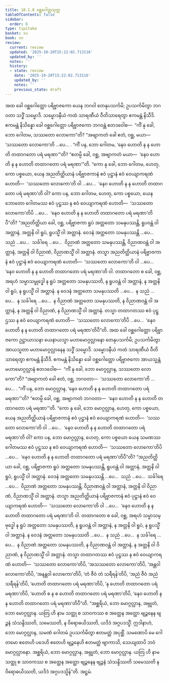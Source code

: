 ```yaml
---
title: 10.1.8 ဝစ္ဆဂေါတ္တသုတ္တ
tableOfContents: false
sidebar:
  order: 8
type: tipitaka
basket: su
book: sn
review:
  current: review
  updated: '2025-10-20T15:22:02.713116'
  updated_by: ''
  notes: ''
  history:
  - state: review
    date: '2025-10-20T15:22:02.713116'
    updated_by: ''
    notes: ''
    previous_state: draft
---
```



<DynamicBreadcrumb />


<ReviewStatus review={frontmatter.review} showDetails={true} />

<HypothesisAnnotation frontmatter={frontmatter} />

<Division number="417" book="sn" e="ch" v="18" p="340">

<Paragraph number="1808" book="sn">
အထ ခေါ ဝစ္ဆဂေါတ္တော ပရိဗ္ဗာဇကော ယေန ဘဂဝါ တေနုပသင်္ကမိ; ဥပသင်္ကမိတွာ ဘဂဝတာ သဒ္ဓိံ သမ္မောဒိ. သမ္မောဒနီယံ ကထံ သာရဏီယံ ဝီတိသာရေတွာ ဧကမန္တံ နိသီဒိ. ဧကမန္တံ နိသိန္နော ခေါ ဝစ္ဆဂေါတ္တော ပရိဗ္ဗာဇကော ဘဂဝန္တံ ဧတဒဝေါစ—  “ကိံ နု ခေါ, ဘော ဂေါတမ, သဿတော လောကော”တိ? “အဗျာကတံ ခေါ ဧတံ, ဝစ္ဆ, မယာ—  ‘သဿတော လောကော’တိ …ပေ… . “ကိံ ပန, ဘော ဂေါတမ, ‘နေဝ ဟောတိ န န ဟောတိ တထာဂတော ပရံ မရဏာ’”တိ? “ဧတမ္ပိ ခေါ, ဝစ္ဆ, အဗျာကတံ မယာ—  ‘နေဝ ဟောတိ န န ဟောတိ တထာဂတော ပရံ မရဏာ’”တိ.
</Paragraph>

<Paragraph number="1809" book="sn">
“ကော နု ခေါ, ဘော ဂေါတမ, ဟေတု, ကော ပစ္စယော, ယေန အညတိတ္ထိယာနံ ပရိဗ္ဗာဇကာနံ ဧဝံ ပုဋ္ဌာနံ ဧဝံ ဝေယျာကရဏံ ဟောတိ—  ‘သဿတော လောကော’တိ ဝါ …ပေ…  ‘နေဝ ဟောတိ န န ဟောတိ တထာဂတော ပရံ မရဏာ’တိ ဝါ? ကော ပန, ဘော ဂေါတမ, ဟေတု, ကော ပစ္စယော, ယေန ဘောတော ဂေါတမဿ ဧဝံ ပုဋ္ဌဿ န ဧဝံ ဝေယျာကရဏံ ဟောတိ—  ‘သဿတော လောကော’တိပိ …ပေ…  ‘နေဝ ဟောတိ န န ဟောတိ တထာဂတော ပရံ မရဏာ’တိပီ”တိ?
</Paragraph>

<Paragraph number="1810" book="sn">
“အညတိတ္ထိယာ ခေါ, ဝစ္ဆ, ပရိဗ္ဗာဇကာ ရူပံ အတ္တတော သမနုပဿန္တိ, ရူပဝန္တံ ဝါ အတ္တာနံ, အတ္တနိ ဝါ ရူပံ, ရူပသ္မိံ ဝါ အတ္တာနံ. ဝေဒနံ အတ္တတော သမနုပဿန္တိ …ပေ…  သညံ …ပေ…  သင်္ခါရေ …ပေ…  ဝိညာဏံ အတ္တတော သမနုပဿန္တိ, ဝိညာဏဝန္တံ ဝါ အတ္တာနံ, အတ္တနိ ဝါ ဝိညာဏံ, ဝိညာဏသ္မိံ ဝါ အတ္တာနံ. တသ္မာ အညတိတ္ထိယာနံ ပရိဗ္ဗာဇကာနံ ဧဝံ ပုဋ္ဌာနံ ဧဝံ ဝေယျာကရဏံ ဟောတိ—  ‘သဿတော လောကော’တိ ဝါ …ပေ…  ‘နေဝ ဟောတိ န န ဟောတိ တထာဂတော ပရံ မရဏာ’တိ ဝါ. တထာဂတော စ ခေါ, ဝစ္ဆ, အရဟံ သမ္မာသမ္ဗုဒ္ဓေါ န ရူပံ အတ္တတော သမနုပဿတိ, န ရူပဝန္တံ ဝါ အတ္တာနံ, န အတ္တနိ ဝါ ရူပံ, န ရူပသ္မိံ ဝါ အတ္တာနံ. န ဝေဒနံ အတ္တတော သမနုပဿတိ …ပေ…  န သညံ …ပေ…  န သင်္ခါရေ …ပေ…  န ဝိညာဏံ အတ္တတော သမနုပဿတိ, န ဝိညာဏဝန္တံ ဝါ အတ္တာနံ, န အတ္တနိ ဝါ ဝိညာဏံ, န ဝိညာဏသ္မိံ ဝါ အတ္တာနံ. တသ္မာ တထာဂတဿ ဧဝံ ပုဋ္ဌဿ န ဧဝံ ဝေယျာကရဏံ ဟောတိ—  ‘သဿတော လောကော’တိပိ …ပေ…  ‘နေဝ ဟောတိ န န ဟောတိ တထာဂတော ပရံ မရဏာ’တိပီ”တိ.
</Paragraph>

<Paragraph number="1811" book="sn">
အထ ခေါ ဝစ္ဆဂေါတ္တော ပရိဗ္ဗာဇကော ဥဋ္ဌာယာသနာ ယေနာယသ္မာ မဟာမောဂ္ဂလ္လာနော တေနုပသင်္ကမိ; ဥပသင်္ကမိတွာ အာယသ္မတာ မဟာမောဂ္ဂလ္လာနေန သဒ္ဓိံ သမ္မောဒိ. သမ္မောဒနီယံ ကထံ သာရဏီယံ ဝီတိသာရေတွာ ဧကမန္တံ နိသီဒိ. ဧကမန္တံ နိသိန္နော ခေါ ဝစ္ဆဂေါတ္တော ပရိဗ္ဗာဇကော အာယသ္မန္တံ မဟာမောဂ္ဂလ္လာနံ ဧတဒဝေါစ—  “ကိံ နု ခေါ, ဘော မောဂ္ဂလ္လာန, သဿတော လောကော”တိ? “အဗျာကတံ ခေါ ဧတံ, ဝစ္ဆ, ဘဂဝတာ—  ‘သဿတော လောကော’တိ …ပေ… . “ကိံ ပန, ဘော မောဂ္ဂလ္လာန, ‘နေဝ ဟောတိ န န ဟောတိ တထာဂတော ပရံ မရဏာ’”တိ? “ဧတမ္ပိ ခေါ, ဝစ္ဆ, အဗျာကတံ ဘဂဝတာ—  ‘နေဝ ဟောတိ န န ဟောတိ တထာဂတော ပရံ မရဏာ’”တိ.
</Paragraph>

<Paragraph number="1812" book="sn">
“ကော နု ခေါ, ဘော မောဂ္ဂလ္လာန, ဟေတု, ကော ပစ္စယော, ယေန အညတိတ္ထိယာနံ ပရိဗ္ဗာဇကာနံ ဧဝံ ပုဋ္ဌာနံ ဧဝံ ဝေယျာကရဏံ ဟောတိ—  ‘သဿတော လောကော’တိ ဝါ …ပေ…  ‘နေဝ ဟောတိ န န ဟောတိ တထာဂတော ပရံ မရဏာ’တိ ဝါ? ကော ပန, ဘော မောဂ္ဂလ္လာန, ဟေတု, ကော ပစ္စယော ယေန သမဏဿ ဂေါတမဿ ဧဝံ ပုဋ္ဌဿ န ဧဝံ ဝေယျာကရဏံ ဟောတိ—  ‘သဿတော လောကော’တိပိ …ပေ…  ‘နေဝ ဟောတိ န န ဟောတိ တထာဂတော ပရံ မရဏာ’တိပီ”တိ?
</Paragraph>

<Paragraph number="1813" book="sn">
“အညတိတ္ထိယာ ခေါ, ဝစ္ဆ, ပရိဗ္ဗာဇကာ ရူပံ အတ္တတော သမနုပဿန္တိ, ရူပဝန္တံ ဝါ အတ္တာနံ, အတ္တနိ ဝါ ရူပံ, ရူပသ္မိံ ဝါ အတ္တာနံ. ဝေဒနံ အတ္တတော သမနုပဿန္တိ …ပေ…  သညံ …ပေ…  သင်္ခါရေ …ပေ…  ဝိညာဏံ အတ္တတော သမနုပဿန္တိ, ဝိညာဏဝန္တံ ဝါ အတ္တာနံ, အတ္တနိ ဝါ ဝိညာဏံ, ဝိညာဏသ္မိံ ဝါ အတ္တာနံ. တသ္မာ အညတိတ္ထိယာနံ ပရိဗ္ဗာဇကာနံ ဧဝံ ပုဋ္ဌာနံ ဧဝံ ဝေယျာကရဏံ ဟောတိ—  ‘သဿတော လောကော’တိ ဝါ …ပေ…  ‘နေဝ ဟောတိ န န ဟောတိ တထာဂတော ပရံ မရဏာ’တိ ဝါ. တထာဂတော စ ခေါ, ဝစ္ဆ, အရဟံ သမ္မာသမ္ဗုဒ္ဓေါ န ရူပံ အတ္တတော သမနုပဿတိ, န ရူပဝန္တံ ဝါ အတ္တာနံ, န အတ္တနိ ဝါ ရူပံ, န ရူပသ္မိံ ဝါ အတ္တာနံ. န ဝေဒနံ အတ္တတော သမနုပဿတိ …ပေ…  န သညံ …ပေ…  န သင်္ခါရေ …ပေ…  န ဝိညာဏံ အတ္တတော သမနုပဿတိ, န ဝိညာဏဝန္တံ ဝါ အတ္တာနံ, န အတ္တနိ ဝါ ဝိညာဏံ, န ဝိညာဏသ္မိံ ဝါ အတ္တာနံ. တသ္မာ တထာဂတဿ ဧဝံ ပုဋ္ဌဿ န ဧဝံ ဝေယျာကရဏံ ဟောတိ—  ‘သဿတော လောကော’တိပိ, ‘အသဿတော လောကော’တိပိ, ‘အန္တဝါ လောကော’တိပိ, ‘အနန္တဝါ လောကော’တိပိ, ‘တံ ဇီဝံ တံ သရီရန်’တိပိ, ‘အညံ ဇီဝံ အညံ သရီရန်’တိပိ, ‘ဟောတိ တထာဂတော ပရံ မရဏာ’တိပိ, ‘န ဟောတိ တထာဂတော ပရံ မရဏာ’တိပိ, ‘ဟောတိ စ န စ ဟောတိ တထာဂတော ပရံ မရဏာ’တိပိ, ‘နေဝ ဟောတိ န န ဟောတိ တထာဂတော ပရံ မရဏာ’တိပီ”တိ.
</Paragraph>

<Paragraph number="1814" book="sn">
“အစ္ဆရိယံ, ဘော မောဂ္ဂလ္လာန, အဗ္ဘုတံ, ဘော မောဂ္ဂလ္လာန. ယတြ ဟိ နာမ သတ္ထု စ သာဝကဿ စ အတ္ထေန အတ္ထော ဗျဉ္ဇနေန ဗျဉ္ဇနံ သံသန္ဒိဿတိ, သမေဿတိ, န ဝိရောဓယိဿတိ, ယဒိဒံ အဂ္ဂပဒသ္မိံ. ဣဒါနာဟံ, ဘော မောဂ္ဂလ္လာန, သမဏံ ဂေါတမံ ဥပသင်္ကမိတွာ ဧတမတ္ထံ အပုစ္ဆိံ. သမဏောပိ မေ ဂေါတမော ဧတေဟိ ပဒေဟိ ဧတေဟိ ဗျဉ္ဇနေဟိ ဧတမတ္ထံ ဗျာကာသိ, သေယျထာပိ ဘဝံ မောဂ္ဂလ္လာနော. အစ္ဆရိယံ, ဘော မောဂ္ဂလ္လာန, အဗ္ဘုတံ, ဘော မောဂ္ဂလ္လာန. ယတြ ဟိ နာမ သတ္ထု စ သာဝကဿ စ အတ္ထေန အတ္ထော ဗျဉ္ဇနေန ဗျဉ္ဇနံ သံသန္ဒိဿတိ သမေဿတိ န ဝိရောဓယိဿတိ, ယဒိဒံ အဂ္ဂပဒသ္မိန်”တိ.

</Paragraph>
</Division>

<Paragraph number="1815" type="center" book="sn">
အဋ္ဌမံ.
</Paragraph>